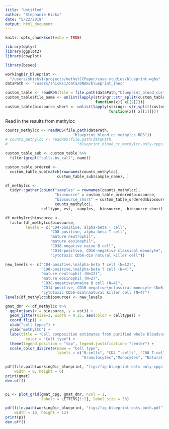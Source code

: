```yaml
---
title: "Untitled"
author: "Stephanie Hicks"
date: "5/22/2019"
output: html_document
---
```


```r
knitr::opts_chunk$set(echo = TRUE)
```


```r
library(dplyr)
library(ggplot2)
library(cowplot)

library(bsseq)

workingDir_blueprint <- 
  "/users/shicks1/projects/methylCCPaper/case-studies/blueprint-wgbs"
dataPath <- "/users/shicks1/data/DNAm/blueprint_ihec"

```

```r
custom_table <- readRDS(file = file.path(dataPath,"blueprint_blood_custom_table.RDS"))
custom_table$file_name <- unlist(lapply(stringr::str_split(custom_table$file_path, "CNAG/"), 
                                        function(x){ x[[2]]}))
custom_table$biosource_short <- unlist(lapply(stringr::str_split(custom_table$biosource, "-"), 
                                              function(x){ x[[1]]}))
```

Read in the results from methylcc
```r
counts_methylcc <- readRDS(file.path(dataPath, 
                              "blueprint_blood_cc_methylcc.RDS"))
# counts_methylcc <- readRDS(file.path(dataPath, 
#                               "blueprint_blood_cc_methylcc-only-cpgs.RDS"))
```

```r
custom_table_sub <- custom_table %>% 
  filter(grepl("calls.bs_call", name))

custom_table_ordered <- 
  custom_table_sub[match(rownames(counts_methylcc), 
                       custom_table_sub$sample_name), ]  
```

  

```r
df_methylcc <- 
  tidyr::gather(cbind("samples" = rownames(counts_methylcc), 
                      "biosource" = custom_table_ordered$biosource,
                      "biosource_short" = custom_table_ordered$biosource_short,
                      counts_methylcc), 
                celltype, est, -samples, -biosource, -biosource_short)

df_methylcc$biosource <- 
  factor(df_methylcc$biosource,
         levels = c("CD4-positive, alpha-beta T cell",
                    "CD8-positive, alpha-beta T cell", 
                    "mature neutrophil", 
                    "mature eosinophil", 
                    "CD38-negative naive B cell", 
                    "CD14-positive, CD16-negative classical monocyte", 
                    "cytotoxic CD56-dim natural killer cell"))

new_levels <- c("CD4-positive,\nalpha-beta T cell (N=12)", 
                "CD8-positive,\nalpha-beta T cell (N=4)",
                "mature neutrophil (N=12)", 
                "mature eosinophil (N=2)",
                "CD38-negative\nnaive B cell (N=4)", 
                "CD14-positive, CD16-negative\nclassical monocyte (N=6)", 
                "cytotoxic CD56-dim\nnatural killer cell (N=4)")
levels(df_methylcc$biosource) <- new_levels

gmat_dmr <- df_methylcc %>% 
  ggplot(aes(x = biosource, y = est)) + 
  geom_jitter(size=3, width = 0.25, aes(color = celltype)) + 
  coord_flip() + 
  xlab("cell types") +
  ylab("methylCC") +
  labs(title = "Cell composition estimates from purified whole blood\ncelltypes measured on WGBS platform\n(N=44, data from BLUEPRINT -- using only cell type-specific DMRs)", 
         color = "Cell type") + 
  theme(legend.position = "top", legend.justification= "center") + 
  scale_color_discrete(name = "Cell type", 
                       labels = c("B-cells", "CD4 T-cells", "CD8 T-cells", 
                                  "Granulocytes","Monocytes", "Natural killer cells"))

pdf(file.path(workingDir_blueprint, "figs/fig-blueprint-ests-only-cpgs.pdf"), 
    width = 8, height = 6)
print(gmat)
dev.off()


p1 <- plot_grid(gmat_cpg, gmat_dmr, ncol = 1, 
                labels = LETTERS[1:2], label_size = 30)

pdf(file.path(workingDir_blueprint, "figs/fig-blueprint-ests-both.pdf"), 
    width = 10, height = 12)
print(p1)
dev.off()

```


